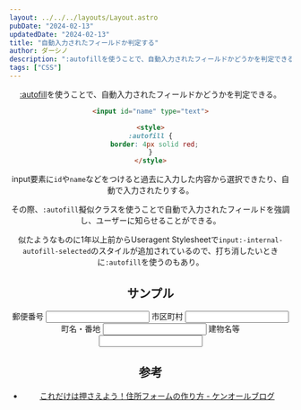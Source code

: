 ```yaml
---
layout: ../../../layouts/Layout.astro
pubDate: "2024-02-13"
updatedDate: "2024-02-13"
title: "自動入力されたフィールドか判定する"
author: ダーシノ
description: ":autofillを使うことで、自動入力されたフィールドかどうかを判定できる。"
tags: ["CSS"]
---
```



<Header {...frontmatter} />

[:autofill](https://developer.mozilla.org/ja/docs/Web/CSS/:autofill)を使うことで、自動入力されたフィールドかどうかを判定できる。

```html
<input id="name" type="text">

<style>
:autofill {
  border: 4px solid red;
}
</style>
```

input要素に`id`や`name`などをつけると過去に入力した内容から選択できたり、自動で入力されたりする。

その際、`:autofill`擬似クラスを使うことで自動で入力されたフィールドを強調し、ユーザーに知らせることができる。

似たようなものに1年以上前からUseragent Stylesheetで`input:-internal-autofill-selected`のスタイルが追加されているので、打ち消したいときに`:autofill`を使うのもあり。


## サンプル


<form class="autofill-form">
  <label>
    <span>郵便番号</span>
    <input type="text" name="postal_code" minlength="7" maxlength="8" pattern="\d*" autocomplete="shipping postal-code" />
  </label>
  <label>
    <span>市区町村</span>
    <input type="text" name="city" autocomplete="shipping address-level2" />
  </label>
  <label>
    <span>町名・番地</span>
    <input type="text" name="address1" autocomplete="shipping address-line1" />
  </label>
  <label>
    <span>建物名等</span>
    <input type="text" name="address2" autocomplete="shipping address-line2" />
  </label>
</form>

## 参考

- [これだけは押さえよう！住所フォームの作り方 \- ケンオールブログ](https://blog.kenall.jp/entry/address-form-best-practice)
